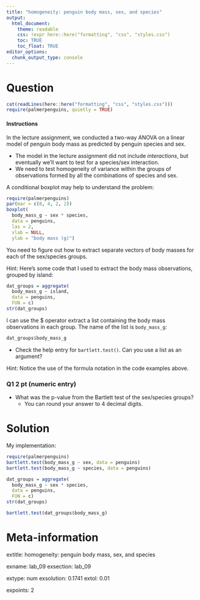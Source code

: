 ```yaml
---
title: "homogeneity: penguin body mass, sex, and species"
output:  
  html_document:
    theme: readable
    css: !expr here::here("formatting", "css", "styles.css")
    toc: TRUE
    toc_float: TRUE
editor_options: 
  chunk_output_type: console
---
```



Question
========

```r
cat(readLines(here::here("formatting", "css", "styles.css")))
require(palmerpenguins, quietly = TRUE)
```

<div class="instructions">

#### Instructions

In the lecture assignment, we conducted a two-way ANOVA on a linear model of penguin body mass as predicted by penguin species and sex.

- The model in the lecture assignment did not include *interactions*, but eventually we'll want to test for a species/sex interaction.
- We need to test homogeneity of variance within the groups of observations formed by all the combinations of species and sex.

A conditional boxplot may help to understand the problem:

```r
require(palmerpenguins)
par(mar = c(8, 4, 2, 2))
boxplot(
  body_mass_g ~ sex * species,
  data = penguins,
  las = 2, 
  xlab = NULL,
  ylab = "body mass (g)")
```

You need to figure out how to extract separate vectors of body masses for each of the sex/species groups.


</div>

<div class="hints">

Hint: Here's some code that I used to extract the body mass observations, grouped by island:

```r
dat_groups = aggregate(
  body_mass_g ~ island,
  data = penguins,
  FUN = c)
str(dat_groups)

```

I can use the $ operator extract a list containing the body mass observations in each group.  The name of the list is `body_mass_g`:

```r
dat_groups$body_mass_g
```

- Check the help entry for `bartlett.test()`.  Can you use a list as an argument?

</div>

<div class="hints">

Hint: Notice the use of the formula notation in the code examples above.

</div>

<div class="questions">

### Q1 2 pt (numeric entry)

- What was the p-value from the Bartlett test of the sex/species groups?
  - You can round your answer to 4 decimal digits.

</div>



Solution
========

My implementation:

```r
require(palmerpenguins)
bartlett.test(body_mass_g ~ sex, data = penguins)
bartlett.test(body_mass_g ~ species, data = penguins)

dat_groups = aggregate(
  body_mass_g ~ sex * species,
  data = penguins,
  FUN = c)
str(dat_groups)

bartlett.test(dat_groups$body_mass_g)
```   



Meta-information
================
extitle: homogeneity: penguin body mass, sex, and species

exname: lab_09
exsection: lab_09

extype: num
exsolution: 0.1741
extol: 0.01

expoints: 2
